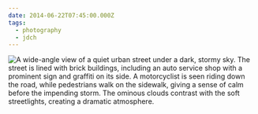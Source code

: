 ```yaml
---
date: 2014-06-22T07:45:00.000Z
tags:
  - photography
  - jdch
---
```

![A wide-angle view of a quiet urban street under a dark, stormy sky. The street is lined with brick buildings, including an auto service shop with a prominent sign and graffiti on its side. A motorcyclist is seen riding down the road, while pedestrians walk on the sidewalk, giving a sense of calm before the impending storm. The ominous clouds contrast with the soft streetlights, creating a dramatic atmosphere.](/assets/photos/20140622-IMG_4467.jpg)
